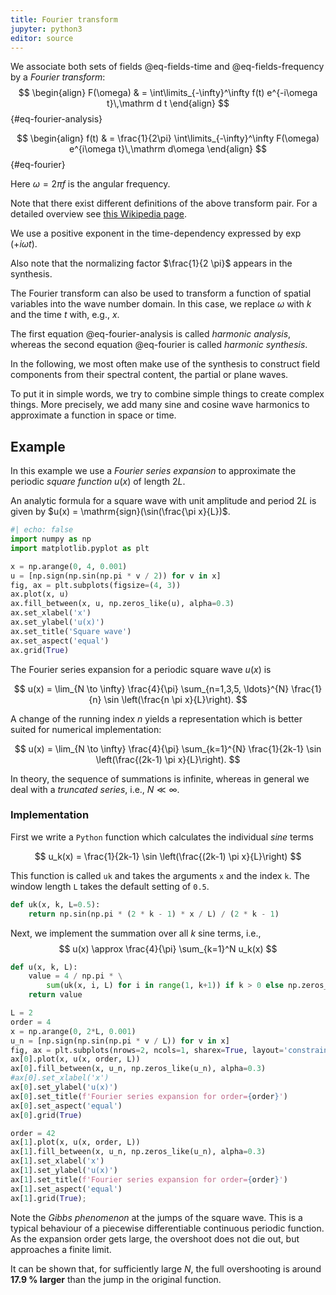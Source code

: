 ```yaml
---
title: Fourier transform
jupyter: python3
editor: source
---
```


We associate both sets of fields @eq-fields-time and @eq-fields-frequency by a *Fourier transform*: $$
\begin{align}
F(\omega) & = \int\limits_{-\infty}^\infty f(t) e^{-i\omega t}\,\mathrm d t
\end{align}
$$ {#eq-fourier-analysis}

$$
\begin{align}
f(t) & = \frac{1}{2\pi} \int\limits_{-\infty}^\infty F(\omega) e^{i\omega t}\,\mathrm d\omega
\end{align}
$$ {#eq-fourier}

Here $\omega = 2 \pi f$ is the angular frequency.

::: callout-warning
Note that there exist different definitions of the above transform pair. For a detailed overview see [this Wikipedia page](https://en.wikipedia.org/wiki/Fourier_transform).

We use a positive exponent in the time-dependency expressed by $\exp(+i \omega t)$.

Also note that the normalizing factor $\frac{1}{2 \pi}$ appears in the synthesis.
:::

The Fourier transform can also be used to transform a function of spatial variables into the wave number domain. In this case, we replace $\omega$ with $k$ and the time $t$ with, e.g., $x$.

The first equation @eq-fourier-analysis is called *harmonic analysis*, whereas the second equation @eq-fourier is called *harmonic synthesis*.

::: callout-note
In the following, we most often make use of the synthesis to construct field components from their spectral content, the partial or plane waves.

To put it in simple words, we try to combine simple things to create complex things. More precisely, we add many sine and cosine wave harmonics to approximate a function in space or time.
:::

## Example

In this example we use a *Fourier series expansion* to approximate the periodic *square function* $u(x)$ of length $2L$.

An analytic formula for a square wave with unit amplitude and period $2L$ is given by $u(x) = \mathrm{sign}(\sin(\frac{\pi x}{L})$.

```python
#| echo: false
import numpy as np
import matplotlib.pyplot as plt
```

```python
x = np.arange(0, 4, 0.001)
u = [np.sign(np.sin(np.pi * v / 2)) for v in x]
fig, ax = plt.subplots(figsize=(4, 3))
ax.plot(x, u)
ax.fill_between(x, u, np.zeros_like(u), alpha=0.3)
ax.set_xlabel('x')
ax.set_ylabel('u(x)')
ax.set_title('Square wave')
ax.set_aspect('equal')
ax.grid(True)
```

The Fourier series expansion for a periodic square wave $u(x)$ is

$$
u(x) = \lim_{N \to \infty} \frac{4}{\pi} \sum_{n=1,3,5, \ldots}^{N} \frac{1}{n} \sin \left(\frac{n \pi x}{L}\right).
$$

A change of the running index $n$ yields a representation which is better suited for numerical implementation:

$$
u(x) = \lim_{N \to \infty} \frac{4}{\pi} \sum_{k=1}^{N} \frac{1}{2k-1} \sin \left(\frac{(2k-1) \pi x}{L}\right).
$$

In theory, the sequence of summations is infinite, whereas in general we deal with a *truncated series*, i.e., $N \ll \infty$.

### Implementation

First we write a `Python` function which calculates the individual *sine* terms

$$
u_k(x) =  \frac{1}{2k-1} \sin \left(\frac{(2k-1) \pi x}{L}\right)
$$

This function is called `uk` and takes the arguments `x` and the index `k`. The window length `L` takes the default setting of `0.5`.

```python
def uk(x, k, L=0.5):
    return np.sin(np.pi * (2 * k - 1) * x / L) / (2 * k - 1)
```

Next, we implement the summation over all $k$ sine terms, i.e., $$ 
u(x) \approx \frac{4}{\pi} \sum_{k=1}^N u_k(x)
$$

```python
def u(x, k, L):
    value = 4 / np.pi * \
        sum(uk(x, i, L) for i in range(1, k+1)) if k > 0 else np.zeros_like(x)
    return value
```

```python
L = 2
order = 4
x = np.arange(0, 2*L, 0.001)
u_n = [np.sign(np.sin(np.pi * v / L)) for v in x]
fig, ax = plt.subplots(nrows=2, ncols=1, sharex=True, layout='constrained')
ax[0].plot(x, u(x, order, L))
ax[0].fill_between(x, u_n, np.zeros_like(u_n), alpha=0.3)
#ax[0].set_xlabel('x')
ax[0].set_ylabel('u(x)')
ax[0].set_title(f'Fourier series expansion for order={order}')
ax[0].set_aspect('equal')
ax[0].grid(True)

order = 42
ax[1].plot(x, u(x, order, L))
ax[1].fill_between(x, u_n, np.zeros_like(u_n), alpha=0.3)
ax[1].set_xlabel('x')
ax[1].set_ylabel('u(x)')
ax[1].set_title(f'Fourier series expansion for order={order}')
ax[1].set_aspect('equal')
ax[1].grid(True);
```

::: callout-note
Note the *Gibbs phenomenon* at the jumps of the square wave. This is a typical behaviour of a piecewise differentiable continuous periodic function. As the expansion order gets large, the overshoot does not die out, but approaches a finite limit.

It can be shown that, for sufficiently large $N$, the full overshooting is around **17.9 % larger** than the jump in the original function.
:::